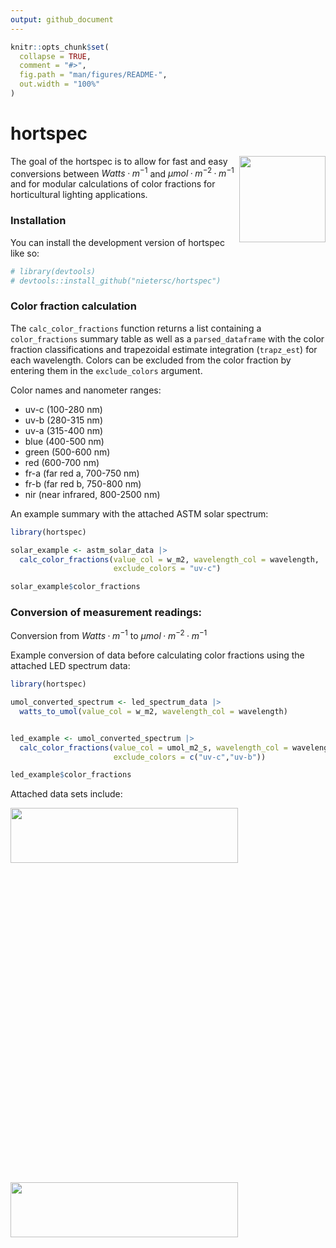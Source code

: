 ```yaml
---
output: github_document
---
```


<!-- README.md is generated from README.Rmd. Please edit that file -->

```r
knitr::opts_chunk$set(
  collapse = TRUE,
  comment = "#>",
  fig.path = "man/figures/README-",
  out.width = "100%"
)
```

# hortspec

<!-- badges: start -->
 <img src="man/figures/logo.png" align="right" height="138" alt="" />
<!-- badges: end -->


The goal of the hortspec is to allow for fast and easy conversions between $Watts·m^{-1}$ and $µmol·m^{-2}·m^{-1}$ and for modular calculations of color fractions for horticultural lighting
applications.

### Installation

You can install the development version of hortspec like so:

```r
# library(devtools)
# devtools::install_github("nietersc/hortspec")
```

### Color fraction calculation

The `calc_color_fractions` function returns a list containing a `color_fractions` summary table
as well as a `parsed_dataframe` with the color fraction classifications and trapezoidal estimate integration (`trapz_est`) for each wavelength. Colors can be excluded from the color fraction by entering them in the `exclude_colors` argument.

Color names and nanometer ranges:

* uv-c (100-280 nm)
* uv-b (280-315 nm)
* uv-a (315-400 nm)
* blue (400-500 nm)
* green (500-600 nm)
* red (600-700 nm)
* fr-a (far red a, 700-750 nm)
* fr-b (far red b, 750-800 nm)
* nir (near infrared, 800-2500 nm)

An example summary with the attached ASTM solar spectrum:
```r
library(hortspec)

solar_example <- astm_solar_data |>
  calc_color_fractions(value_col = w_m2, wavelength_col = wavelength,
                       exclude_colors = "uv-c")

solar_example$color_fractions

```


### Conversion of measurement readings:
Conversion from $Watts·m^{-1}$ to $µmol·m^{-2}·m^{-1}$

Example conversion of data before calculating color fractions using the attached LED spectrum data:
```r
library(hortspec)

umol_converted_spectrum <- led_spectrum_data |>
  watts_to_umol(value_col = w_m2, wavelength_col = wavelength)


led_example <- umol_converted_spectrum |>
  calc_color_fractions(value_col = umol_m2_s, wavelength_col = wavelength,
                       exclude_colors = c("uv-c","uv-b"))

led_example$color_fractions

```


Attached data sets include:

<img src="man/figures/README-solar.png" width="85%" height="15%" />

<img src="man/figures/README-led.png" width="85%" height="15%" />
